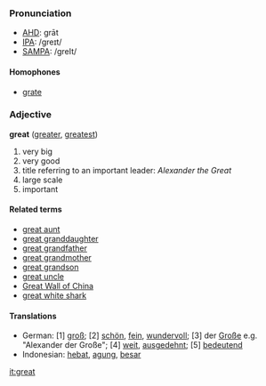===Pronunciation===
*[[w:AHD|AHD]]: grāt
*[[w:IPA|IPA]]: /greɪt/
*[[w:SAMPA|SAMPA]]: /greIt/
====Homophones====
*[[grate]]

===Adjective===
'''great''' ([[greater]], [[greatest]])

# very big
# very good
# title referring to an important leader: ''Alexander the Great''
# large scale
# important

====Related terms====
*[[great aunt]]
*[[great granddaughter]]
*[[great grandfather]]
*[[great grandmother]]
*[[great grandson]]
*[[great uncle]]
*[[Great Wall of China]]
*[[great white shark]]

====Translations====
*German: [1] [[groß]]; [2] [[schön]], [[fein]], [[wundervoll]]; [3] der [[Große]] e.g. "Alexander der Große"; [4] [[weit]], [[ausgedehnt]]; [5] [[bedeutend]]
*Indonesian: [[hebat]], [[agung]], [[besar]]

[[it:great]]